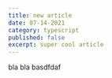 ---
title: new article
date: 07-14-2021
category: typescript
published: false
excerpt: super cool article
---

bla bla basdfdaf
